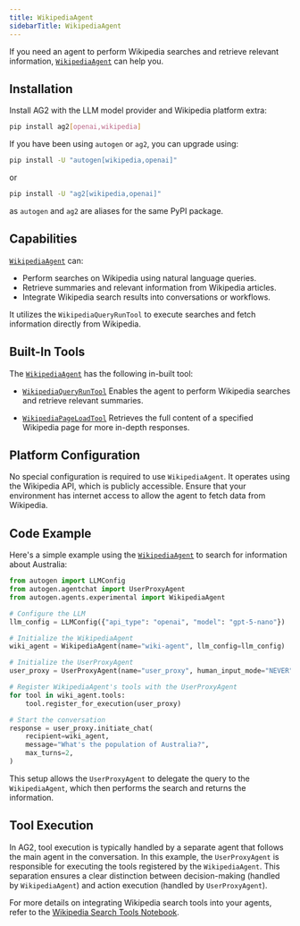 ```yaml
---
title: WikipediaAgent
sidebarTitle: WikipediaAgent
---
```


If you need an agent to perform Wikipedia searches and retrieve relevant information, [`WikipediaAgent`](/docs/api-reference/autogen/agents/experimental/WikipediaAgent) can help you.

## Installation

Install AG2 with the LLM model provider and Wikipedia platform extra:

```bash
pip install ag2[openai,wikipedia]
```

If you have been using `autogen` or `ag2`, you can upgrade using:

```bash
pip install -U "autogen[wikipedia,openai]"
```

or

```bash
pip install -U "ag2[wikipedia,openai]"
```

as `autogen` and `ag2` are aliases for the same PyPI package.

## Capabilities

[`WikipediaAgent`](/docs/api-reference/autogen/agents/experimental/WikipediaAgent) can:

- Perform searches on Wikipedia using natural language queries.
- Retrieve summaries and relevant information from Wikipedia articles.
- Integrate Wikipedia search results into conversations or workflows.

It utilizes the `WikipediaQueryRunTool` to execute searches and fetch information directly from Wikipedia.

## Built-In Tools

The [`WikipediaAgent`](/docs/api-reference/autogen/agents/experimental/WikipediaAgent) has the following in-built tool:

- [`WikipediaQueryRunTool`](/docs/api-reference/autogen/tools/experimental/wikipedia/wikipedia/WikipediaQueryRunTool/#autogen.tools.experimental.wikipedia.wikipedia.WikipediaQueryRunTool)
  Enables the agent to perform Wikipedia searches and retrieve relevant summaries.

- [`WikipediaPageLoadTool`](/docs/api-reference/autogen/tools/experimental/wikipedia/wikipedia/WikipediaPageLoadTool/#autogen.tools.experimental.wikipedia.wikipedia.WikipediaPageLoadTool)
  Retrieves the full content of a specified Wikipedia page for more in-depth responses.


## Platform Configuration

No special configuration is required to use `WikipediaAgent`. It operates using the Wikipedia API, which is publicly accessible. Ensure that your environment has internet access to allow the agent to fetch data from Wikipedia.

## Code Example

Here's a simple example using the [`WikipediaAgent`](/docs/api-reference/autogen/agents/experimental/WikipediaAgent) to search for information about Australia:

```python
from autogen import LLMConfig
from autogen.agentchat import UserProxyAgent
from autogen.agents.experimental import WikipediaAgent

# Configure the LLM
llm_config = LLMConfig({"api_type": "openai", "model": "gpt-5-nano"})

# Initialize the WikipediaAgent
wiki_agent = WikipediaAgent(name="wiki-agent", llm_config=llm_config)

# Initialize the UserProxyAgent
user_proxy = UserProxyAgent(name="user_proxy", human_input_mode="NEVER", code_execution_config=False)

# Register WikipediaAgent's tools with the UserProxyAgent
for tool in wiki_agent.tools:
    tool.register_for_execution(user_proxy)

# Start the conversation
response = user_proxy.initiate_chat(
    recipient=wiki_agent,
    message="What's the population of Australia?",
    max_turns=2,
)
```

This setup allows the `UserProxyAgent` to delegate the query to the `WikipediaAgent`, which then performs the search and returns the information.

## Tool Execution

In AG2, tool execution is typically handled by a separate agent that follows the main agent in the conversation. In this example, the `UserProxyAgent` is responsible for executing the tools registered by the `WikipediaAgent`. This separation ensures a clear distinction between decision-making (handled by `WikipediaAgent`) and action execution (handled by `UserProxyAgent`).

For more details on integrating Wikipedia search tools into your agents, refer to the [Wikipedia Search Tools Notebook](https://github.com/ag2ai/ag2/blob/main/notebook/tools_wikipedia_search.ipynb).
